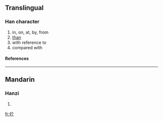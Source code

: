 {{see|于}}

==Translingual==
===Han character===
{{Han char|rn=64|rad=手|as=04|sn=7|four=|canj=手人卜 (QOY)}}
# in, on, at, by, from
# [[than]]
# with reference to
# compared with
====References====
{{Han ref|kx=0419.040|dkj=11839|dj=0765.270|hdz=31840.050|uh=6275|ud=25205}}
----
==Mandarin==
===Hanzi===
{{cmn-hanzi|pin=[[yú]] ([[yu2]])|wg=yü<sup>2</sup>}}
# {{defn|Mandarin}}

[[fr:扵]]
